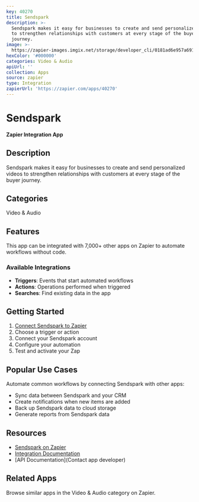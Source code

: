 ```yaml
---
key: 40270
title: Sendspark
description: >-
  Sendspark makes it easy for businesses to create and send personalized videos
  to strengthen relationships with customers at every stage of the buyer
  journey.
image: >-
  https://zapier-images.imgix.net/storage/developer_cli/0181ad6e957a691626742cd2d426217a.png?auto=format%2Ccompress&ixlib=python-3.0.0&q=50
hexColor: '#000000'
categories: Video & Audio
apiUrl: ''
collection: Apps
source: zapier
type: Integration
zapierUrl: 'https://zapier.com/apps/40270'
---
```

# Sendspark

**Zapier Integration App**

## Description

Sendspark makes it easy for businesses to create and send personalized videos to strengthen relationships with customers at every stage of the buyer journey.

## Categories

Video & Audio

## Features

This app can be integrated with 7,000+ other apps on Zapier to automate workflows without code.

### Available Integrations

- **Triggers**: Events that start automated workflows
- **Actions**: Operations performed when triggered
- **Searches**: Find existing data in the app

## Getting Started

1. [Connect Sendspark to Zapier](https://zapier.com/apps/40270)
2. Choose a trigger or action
3. Connect your Sendspark account
4. Configure your automation
5. Test and activate your Zap

## Popular Use Cases

Automate common workflows by connecting Sendspark with other apps:

- Sync data between Sendspark and your CRM
- Create notifications when new items are added
- Back up Sendspark data to cloud storage
- Generate reports from Sendspark data

## Resources

- [Sendspark on Zapier](https://zapier.com/apps/40270)
- [Integration Documentation](https://zapier.com/apps/40270/integrations)
- [API Documentation](Contact app developer)

## Related Apps

Browse similar apps in the Video & Audio category on Zapier.
